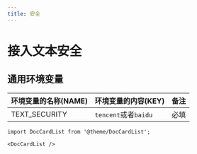 ```yaml
---
title: 安全
---
```


# 接入文本安全

## 通用环境变量

| 环境变量的名称(NAME) | 环境变量的内容(KEY)       | 备注 |
|---------------|--------------------|----|
| TEXT_SECURITY | `tencent`或者`baidu` | 必填 |

```mdx-code-block
import DocCardList from '@theme/DocCardList';

<DocCardList />
```

